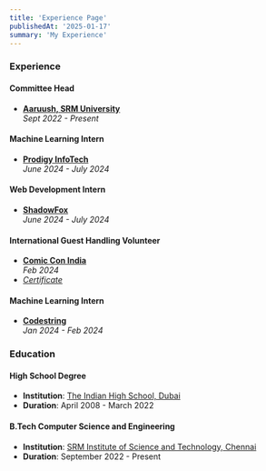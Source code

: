 ```yaml
---
title: 'Experience Page'
publishedAt: '2025-01-17'
summary: 'My Experience'
---
```


### Experience

#### Committee Head  
- **[Aaruush, SRM University](https://www.aaruush.org/)**  
  _Sept 2022 - Present_

#### Machine Learning Intern  
- **[Prodigy InfoTech](https://prodigyinfotech.dev/)**  
  _June 2024 - July 2024_

#### Web Development Intern  
- **[ShadowFox](https://www.shadowfox.in/)**  
  _June 2024 - July 2024_

#### International Guest Handling Volunteer  
- **[Comic Con India](https://www.comicconindia.com/)**  
  _Feb 2024_
- [_Certificate_](https://media.licdn.com/dms/image/v2/D4D2DAQGa7qiWdnz8Jg/profile-treasury-image-shrink_1280_1280/profile-treasury-image-shrink_1280_1280/0/1708282652086?e=1737720000&v=beta&t=ft6fxEx0Z-9ZOmIIaaewtNuEgdRa_wpMAo5-x-QpQTk)

#### Machine Learning Intern  
- **[Codestring](https://codestring.in/)**  
  _Jan 2024 - Feb 2024_
  

### Education

#### High School Degree

- **Institution**: [The Indian High School, Dubai](https://ihsdubai.org/)
- **Duration**: April 2008 - March 2022

#### B.Tech Computer Science and Engineering

- **Institution**: [SRM Institute of Science and Technology, Chennai](https://www.srmist.edu.in/)
- **Duration**: September 2022 - Present

